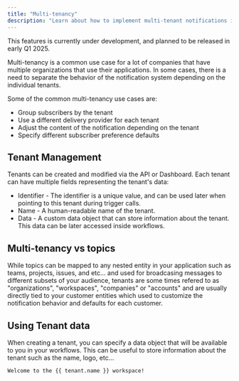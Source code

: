 ```yaml
---
title: "Multi-tenancy"
description: "Learn about how to implement multi-tenant notifications in Novu"
---
```


<div className="rounded-lg border-l-4 border-blue-500 bg-blue-50 p-4 dark:bg-blue-950">
  <p className="text-sm text-blue-700 dark:text-blue-400">
    This features is currently under development, and planned to be released in early Q1 2025.
  </p>
</div>

Multi-tenancy is a common use case for a lot of companies that have multiple organizations that use their applications. In some cases, there is a need to separate the behavior of the notification system depending on the individual tenants.

Some of the common multi-tenancy use cases are:
- Group subscribers by the tenant
- Use a different delivery provider for each tenant
- Adjust the content of the notification depending on the tenant
- Specify different subscriber preference defaults

## Tenant Management

Tenants can be created and modified via the API or Dashboard. Each tenant can have multiple fields representing the tenant's data:

- Identifier - The identifier is a unique value, and can be used later when pointing to this tenant during trigger calls.
- Name - A human-readable name of the tenant.
- Data - A custom data object that can store information about the tenant. This data can be later accessed inside workflows.

## Multi-tenancy vs topics

While topics can be mapped to any nested entity in your application such as teams, projects, issues, and etc... 
and used for broadcasing messages to different subsets of your audience, tenants are some times refered to as "organizations", "workspaces", "companies" or "accounts" and are usually directly tied to your customer entities which used to customize the notification behavior and defaults for each customer.

## Using Tenant data

When creating a tenant, you can specify a data object that will be available to you in your workflows. This can be useful to store information about the tenant such as the name, logo, etc...

```
Welcome to the {{ tenant.name }} workspace!
```
